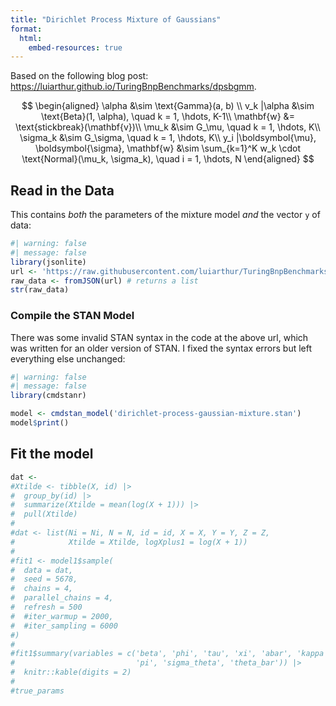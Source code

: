 ```yaml
---
title: "Dirichlet Process Mixture of Gaussians"
format: 
  html:
    embed-resources: true
---
```


Based on the following blog post: <https://luiarthur.github.io/TuringBnpBenchmarks/dpsbgmm>.

$$
\begin{aligned}
\alpha &\sim \text{Gamma}(a, b) \\
v_k |\alpha &\sim \text{Beta}(1, \alpha), \quad k = 1, \hdots, K-1\\
\mathbf{w} &= \text{stickbreak}(\mathbf{v})\\
\mu_k &\sim G_\mu, \quad k = 1, \hdots, K\\
\sigma_k &\sim G_\sigma, \quad k = 1, \hdots, K\\
y_i |\boldsymbol{\mu}, \boldsymbol{\sigma}, \mathbf{w} &\sim \sum_{k=1}^K w_k \cdot \text{Normal}(\mu_k, \sigma_k), \quad i = 1, \hdots, N
\end{aligned}
$$

## Read in the Data
This contains *both* the parameters of the mixture model *and* the vector `y` of data:
```r
#| warning: false
#| message: false
library(jsonlite)
url <- 'https://raw.githubusercontent.com/luiarthur/TuringBnpBenchmarks/master/src/dp-gmm/data/gmm-data-n200.json'
raw_data <- fromJSON(url) # returns a list
str(raw_data)
```

### Compile the STAN Model
There was some invalid STAN syntax in the code at the above url, which was written for an older version of STAN. 
I fixed the syntax errors but left everything else unchanged: 
```r
#| warning: false
#| message: false
library(cmdstanr)

model <- cmdstan_model('dirichlet-process-gaussian-mixture.stan')
model$print()
```

## Fit the model

```r
dat <- 
#Xtilde <- tibble(X, id) |> 
#  group_by(id) |> 
#  summarize(Xtilde = mean(log(X + 1))) |> 
#  pull(Xtilde)
#
#dat <- list(Ni = Ni, N = N, id = id, X = X, Y = Y, Z = Z,
#            Xtilde = Xtilde, logXplus1 = log(X + 1))
#
#fit1 <- model1$sample(
#  data = dat,
#  seed = 5678,
#  chains = 4,
#  parallel_chains = 4,
#  refresh = 500
#  #iter_warmup = 2000,
#  #iter_sampling = 6000
#)
#
#fit1$summary(variables = c('beta', 'phi', 'tau', 'xi', 'abar', 'kappa', 
#                           'pi', 'sigma_theta', 'theta_bar')) |> 
#  knitr::kable(digits = 2)
#
#true_params
```

